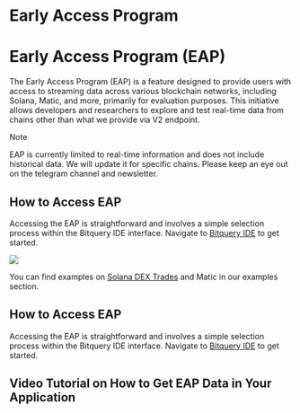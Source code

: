 
# Early Access Program

# Early Access Program (EAP)

The Early Access Program (EAP) is a feature designed to provide users with access to streaming data across various blockchain networks, including Solana, Matic, and more, primarily for evaluation purposes. This initiative allows developers and researchers to explore and test real-time data from chains other than what we provide via V2 endpoint.

> [!NOTE]  
> EAP is currently limited to real-time information and does not include historical data. We will update it for specific chains. Please keep an eye out on the telegram channel and newsletter.

## How to Access EAP

Accessing the EAP is straightforward and involves a simple selection process within the Bitquery IDE interface. Navigate to [Bitquery IDE](https://ide.bitquery.io/?endpoint=https://streaming.bitquery.io/eap) to get started.

![](/img/ide/eap.png)


You can find examples on [Solana DEX Trades](/docs/examples/Solana/solana-dextrades.mdx) and Matic in our examples section.

## How to Access EAP

Accessing the EAP is straightforward and involves a simple selection process within the Bitquery IDE interface. Navigate to [Bitquery IDE](https://ide.bitquery.io/?endpoint=https://streaming.bitquery.io/eap) to get started.


## Video Tutorial on How to Get EAP Data in Your Application

<VideoPlayer url="https://youtu.be/GrWjkROydao" />
